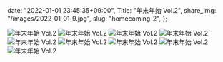   date: "2022-01-01 23:45:35+09:00",
  Title: "年末年始 Vol.2",
  share_img: "/images/2022_01_01_9.jpg",
  slug: "homecoming-2",
};

![年末年始 Vol.2](/images/2022_01_01_5.jpg)
![年末年始 Vol.2](/images/2022_01_01_6.jpg)
![年末年始 Vol.2](/images/2022_01_01_7.jpg)
![年末年始 Vol.2](/images/2022_01_01_8.jpg)
![年末年始 Vol.2](/images/2022_01_01_9.jpg)
![年末年始 Vol.2](/images/2022_01_01_10.jpg)
![年末年始 Vol.2](/images/2022_01_01_11.jpg)
![年末年始 Vol.2](/images/2022_01_02_1.jpg)
![年末年始 Vol.2](/images/2022_01_03_1.jpg)
